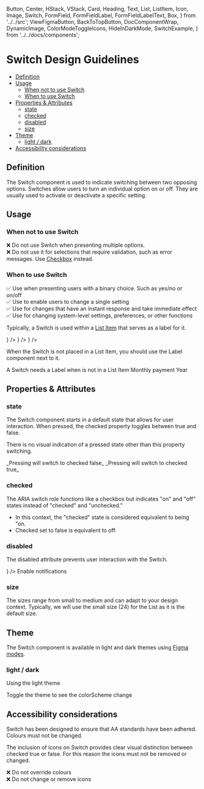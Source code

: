   Button,
  Center,
  HStack,
  VStack,
  Card,
  Heading,
  Text,
  List,
  ListItem,
  Icon,
  Image,
  Switch,
  FormField,
  FormFieldLabel,
  FormFieldLabelText,
  Box,
} from '../../src';
  ViewFigmaButton,
  BackToTopButton,
  DocComponentWrap,
  DynamicImage,
  ColorModeToggleIcons,
  HideInDarkMode,
  SwitchExample,
} from '../../docs/components';

<Meta title="Design Guidelines / Switch" />

<ViewFigmaButton url="https://www.figma.com/design/3RY3OvLA88yZksRjOfjQJm/UW-App-UI?node-id=850-1596" />

<BackToTopButton />

# Switch Design Guidelines

- [Definition](#definition)
- [Usage](#usage)
  - [When not to use Switch](#when-not-to-use-switch)
  - [When to use Switch](#when-to-use-switch)
- [Properties & Attributes](#properties--attributes)
  - [state](#state)
  - [checked](#checked)
  - [disabled](#disabled)
  - [size](#size)
- [Theme](#theme)
  - [light / dark](#light--dark)
- [Accessibility considerations](#accessibility-considerations)

## Definition

The Switch component is used to indicate switching between two opposing options. Switches allow users
to turn an individual option on or off. They are usually used to activate or deactivate a specific setting.

## Usage

### When not to use Switch

❌ Do not use Switch when presenting multiple options.<br />
❌ Do not use it for selections that require validation, such as error messages. Use
[Checkbox](/?path=/docs/native-ui-components-checkbox--docs) instead.

### When to use Switch

✅ Use when presenting users with a binary choice. Such as yes/no or on/off<br />
✅ Use to enable users to change a single setting<br />
✅ Use for changes that have an instant response and take immediate effect<br />
✅ Use for changing system-level settings, preferences, or other functions

Typically, a Switch is used within a [List Item](/?path=/docs/native-ui-components-list--docs) that serves as a label for it.

<DocComponentWrap>
  <VStack space="lg">
    <List>
      <ListItem
        text="Notifications"
        supportingText="Get all notifications messages"
        divider
        trailingContent={<SwitchExample value={true} size="small" />}
      />
    </List>
    <List>
      <ListItem
        text="Notifications"
        supportingText="Get all notifications messages"
        divider
        trailingContent={<SwitchExample value={false} size="small" />}
      />
    </List>
    <List disabled>
      <ListItem
        text="Notifications"
        supportingText="Get all notifications messages"
        divider
        trailingContent={<SwitchExample value={true} disabled size="small" />}
      />
    </List>
  </VStack>
</DocComponentWrap>

When the Switch is not placed in a List Item, you should use the Label component next to it.

<DocComponentWrap>
  <VStack space="lg">
    <FormField>
      <HStack space="md" style={{ alignItems: 'center' }}>
        <SwitchExample size="small" value={true} />
        <FormFieldLabel>
          <FormFieldLabelText nested>
            A Switch needs a Label when is not in a List Item
          </FormFieldLabelText>
        </FormFieldLabel>
      </HStack>
    </FormField>
    <FormField>
      <HStack space="md" style={{ alignItems: 'center' }}>
        <SwitchExample size="medium" value={false} />
        <FormFieldLabel>
          <FormFieldLabelText nested>Monthly payment</FormFieldLabelText>
        </FormFieldLabel>
      </HStack>
    </FormField>
    <FormField>
      <HStack space="md" style={{ alignItems: 'center' }}>
        <FormFieldLabel>
          <FormFieldLabelText nested={true}>Year</FormFieldLabelText>
        </FormFieldLabel>
        <SwitchExample size="medium" value={true} />
      </HStack>
    </FormField>
  </VStack>
</DocComponentWrap>

## Properties & Attributes

### state

The Switch component starts in a default state that allows for user interaction. When pressed,
the checked property toggles between true and false.

There is no visual indication of a pressed state other than this property switching.

<DocComponentWrap>
  <SwitchExample value={true} />
</DocComponentWrap>
_Pressing will switch to checked false_

<DocComponentWrap>
  <SwitchExample value={false} />
</DocComponentWrap>
_Pressing will switch to checked true_

### checked

The ARIA switch role functions like a checkbox but indicates "on" and "off" states instead
of "checked" and "unchecked."

- In this context, the "checked" state is considered equivalent to being "on.
- Checked set to false is equivalent to off.

### disabled

The disabled attribute prevents user interaction with the Switch.

<DocComponentWrap>
  <VStack space="lg">
    <HStack space="lg">
      <SwitchExample value={true} disabled size="small" />
      <SwitchExample value={false} disabled />
    </HStack>
    <List>
      <ListItem
        text="A disabled List item"
        supportingText="Get all notifications messages"
        divider
        trailingContent={<SwitchExample value={true} disabled size="small" />}
      />
    </List>
    <FormField disabled>
      <HStack space="md" style={{ alignItems: 'center' }}>
        <SwitchExample disabled />
        <FormFieldLabel>
          <FormFieldLabelText>Enable notifications</FormFieldLabelText>
        </FormFieldLabel>
      </HStack>
    </FormField>
  </VStack>
</DocComponentWrap>

### size

The sizes range from small to medium and can adapt to your design context.
Typically, we will use the small size (24) for the List as it is the default size.

<DocComponentWrap>
  <HStack space="lg">
    <SwitchExample value={true} size="small" />
    <SwitchExample value={true} size="medium" />
  </HStack>
</DocComponentWrap>

## Theme

The Switch component is available in light and dark themes using [Figma modes](https://help.figma.com/hc/en-us/articles/15343816063383-Modes-for-variables).

### light / dark

Using the light theme

<DocComponentWrap>
  <Box p="$5" backgroundColor="$grey50">
    <VStack space="lg">
      <HStack space="lg">
        <SwitchExample value={true} size="small" />
        <SwitchExample value={false} size="small" />
        <SwitchExample value={true} size="small" disabled />
        <SwitchExample value={false} size="small" disabled />
      </HStack>
      <HStack space="lg">
        <SwitchExample value={true} size="medium" />
        <SwitchExample value={false} size="medium" />
        <SwitchExample value={true} size="medium" disabled />
        <SwitchExample value={false} size="medium" disabled />
      </HStack>
    </VStack>
  </Box>
</DocComponentWrap>

<div style={{ display: 'flex', alignItems: 'center', gap: 10, marginTop: 16 }}>
  <div>
    <ColorModeToggleIcons />
  </div>
  <Text italic>Toggle the theme to see the colorScheme change</Text>
</div>

## Accessibility considerations

Switch has been designed to ensure that AA standards have been adhered. Colours must not be changed.

The inclusion of icons on Switch provides clear visual distinction between checked true or false.
For this reason the icons must not be removed or changed.

❌ Do not override colours<br/>
❌ Do not change or remove icons
